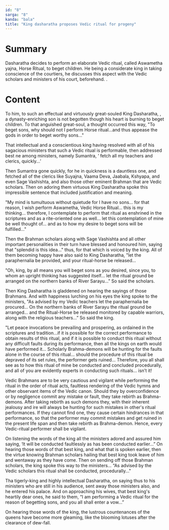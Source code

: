 ```yaml
---
id: "8"
sarga: "8"
kanda: "bala"
title: "King dasharatha proposes Vedic ritual for progeny"
---
```


# Summary

Dasharatha decides to perform an elaborate Vedic ritual, called Aswametha yajna, Horse Ritual, to beget children. He
being a considerate king in taking conscience of the courtiers, he discusses this aspect with the Vedic scholars and
ministers of his court, beforehand. .

# Content

To him, to such an effectual and virtuously great-souled King Dasharatha, , a dynasty-enriching son is not begotten
though his heart is burning to beget children. To that anguished great-soul, a thought occurred this way, "To beget
sons, why should not I perform Horse ritual...and thus appease the gods in order to beget worthy sons..."

That intellectual and a conscientious king having resolved with all of his sagacious ministers that such a Vedic ritual
is performable, then addressed best ne among ministers, namely Sumantra, ‘ fetch all my teachers and clerics,
quickly...’

Then Sumantra gone quickly, for he in quickness is a dauntless one, and fetched all of the clerics like Suyajna, Vaama
Deva, Jaabala, Kshyapa, and even Sage Vashishta, and also those other eminent Brahman that are Vedic scholars. Then on
adoring them virtuous King Dasharatha spoke this impressible sentence that included justification and meaning.

"My mind is tumultuous without quietude for I have no sons... for that reason, I wish perform Aswametha, Vedic Horse
Ritual... this is my thinking... therefore, I contemplate to perform that ritual as enshrined in the scriptures and as a
rite-oriented one as well... let this contemplation of mine be well thought of... and as to how my desire to beget sons
will be fulfilled..."

Then the Brahman scholars along with Sage Vashishta and all other important personalities in their turn have blessed and
honoured him, saying that "splendid is this idea..." thus, for that which is voiced by the king. All of them becoming
happy have also said to King Dasharatha, "let the paraphernalia be provided, and your ritual-horse be released...

"Oh, king, by all means you will beget sons as you desired, since you, to whom an upright thinking has suggested
itself... let the ritual ground be arranged on the northern banks of River Sarayu...” So said the scholars.

Then King Dasharatha is gladdened on hearing the sayings of those Brahmans. And with happiness lurching on his eyes the
king spoke to the ministers, "As advised by my Vedic teachers let the paraphernalia be procured... On the northern banks
of River Sarayu the ritual ground be arranged... and the Ritual-Horse be released monitored by capable warriors, along
with the religious teachers...” So said the king.

"Let peace invocations be prevailing and prospering, as ordained in the scriptures and tradition...if it is possible for
the correct performance to obtain results of this ritual, and if it is possible to conduct this ritual without any
difficult faults during its performance, then all the kings on earth would have performed it... Scholarly Brahma-demons
will be hunting for the faults alone in the course of this ritual... should the procedure of this ritual be depraved of
its set rules, the performer gets ruined... Therefore, you all shall see as to how this ritual of mine be conducted and
concluded procedurally, and all of you are evidently experts in conducting such rituals... isn’t it!

Vedic Brahmans are to be very cautious and vigilant while performing the ritual in the order of ritual acts, faultless
rendering of the Vedic hymns and other observant items of the Vedic canon. Should they by overconfidence or by
negligence commit any mistake or fault, they take rebirth as Brahma-demons. After taking rebirth as such demons they,
with their inherent jealousy and ire will always be hunting for such mistakes in other's ritual performances. If they
cannot find one, they cause certain hindrances in that performance, so that the performer may commit mistakes and get
ruined in the present life span and then take rebirth as Brahma-demon. Hence, every Vedic-ritual performer shall be
vigilant.

On listening the words of the king all the ministers adored and assured him saying, ‘It will be conducted faultlessly as
has been conducted earlier...” On hearing those words of that best king, and what that is spoken earlier, then the
virtue knowing Brahman scholars hailing that best king took leave of him and wentaway as they have come. Then on sending
off those Brahman scholars, the king spoke this way to the ministers... “As advised by the Vedic scholars this ritual
shall be conducted, procedurally..."

Tha tigerly-king and highly intellectual Dasharatha, on saying thus to his ministers who are still in his audience, sent
away those ministers also, and he entered his palace. And on approaching his wives, that best king's heartily dear ones,
he said to them, “I am performing a Vedic ritual for the reason of begetting sons, and you all shall enter a vow...”

On hearing those words of the king, the lustrous countenances of the queens have become more gleaming, like the blooming
lotuses after the clearance of dew-fall.
